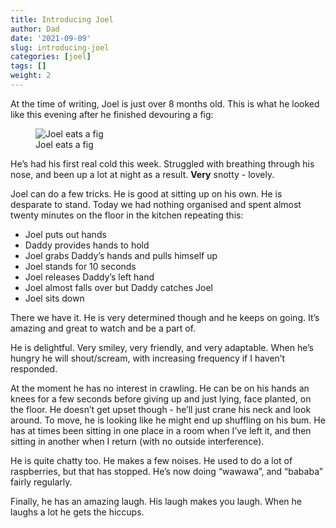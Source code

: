 ```yaml
---
title: Introducing Joel
author: Dad
date: '2021-09-09'
slug: introducing-joel
categories: [joel]
tags: []
weight: 2
---
```


At the time of writing, Joel is just over 8 months old. This is what he looked like this evening after he finished devouring a fig:

![Joel eats a fig](images/fig_mouth.jpg)

He's had his first real cold this week. Struggled with breathing through his nose, and been up a lot at night as a result. **Very** snotty - lovely.

Joel can do a few tricks. He is good at sitting up on his own. He is desparate to stand. Today we had nothing organised and spent almost twenty minutes on the floor in the kitchen repeating this:

* Joel puts out hands
* Daddy provides hands to hold
* Joel grabs Daddy's hands and pulls himself up
* Joel stands for 10 seconds
* Joel releases Daddy's left hand
* Joel almost falls over but Daddy catches Joel
* Joel sits down

There we have it. He is very determined though and he keeps on going. It's amazing and great to watch and be a part of.

He is delightful. Very smiley, very friendly, and very adaptable. When he's hungry he will shout/scream, with increasing frequency if I haven't responded. 

At the moment he has no interest in crawling. He can be on his hands an knees for a few seconds before giving up and just lying, face planted, on the floor. He doesn't get upset though - he'll just crane his neck and look around. To move, he is looking like he might end up shuffling on his bum. He has at times been sitting in one place in a room when I've left it, and then sitting in another when I return (with no outside interference). 

He is quite chatty too. He makes a few noises. He used to do a lot of raspberries, but that has stopped. He's now doing "wawawa", and "bababa" fairly regularly. 

Finally, he has an amazing laugh. His laugh makes you laugh. When he laughs a lot he gets the hiccups.